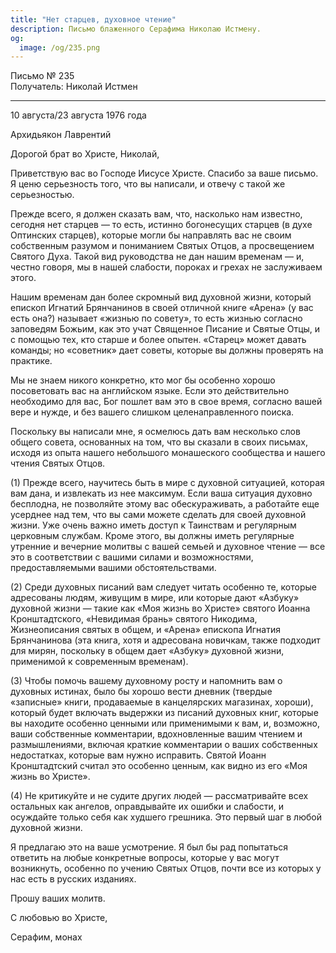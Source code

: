 ```yaml
---
title: "Нет старцев, духовное чтение"
description: Письмо блаженного Серафима Николаю Истмену.
og:
  image: /og/235.png
---
```


<div style={{textAlign:'right', fontFamily:'monospace'}}>Письмо № 235</div>
<div style={{textAlign:'left', fontFamily:'monospace'}}>Получатель: Николай Истмен</div>

---

10 августа/23 августа 1976 года

Архидьякон Лаврентий

Дорогой брат во Христе, Николай,

Приветствую вас во Господе Иисусе Христе. Спасибо за ваше письмо. Я ценю серьезность того, что вы написали, и отвечу с такой же серьезностью.

Прежде всего, я должен сказать вам, что, насколько нам известно, сегодня нет старцев — то есть, истинно богонесущих старцев (в духе Оптинских старцев), которые могли бы направлять вас не своим собственным разумом и пониманием Святых Отцов, а просвещением Святого Духа. Такой вид руководства не дан нашим временам — и, честно говоря, мы в нашей слабости, пороках и грехах не заслуживаем этого.

Нашим временам дан более скромный вид духовной жизни, который епископ Игнатий Брянчанинов в своей отличной книге «Арена» (у вас есть она?) называет «жизнью по совету», то есть жизнью согласно заповедям Божьим, как это учат Священное Писание и Святые Отцы, и с помощью тех, кто старше и более опытен. «Старец» может давать команды; но «советник» дает советы, которые вы должны проверять на практике.

Мы не знаем никого конкретно, кто мог бы особенно хорошо посоветовать вас на английском языке. Если это действительно необходимо для вас, Бог пошлет вам это в свое время, согласно вашей вере и нужде, и без вашего слишком целенаправленного поиска.

Поскольку вы написали мне, я осмелюсь дать вам несколько слов общего совета, основанных на том, что вы сказали в своих письмах, исходя из опыта нашего небольшого монашеского сообщества и нашего чтения Святых Отцов.

(1) Прежде всего, научитесь быть в мире с духовной ситуацией, которая вам дана, и извлекать из нее максимум. Если ваша ситуация духовно бесплодна, не позволяйте этому вас обескураживать, а работайте еще усерднее над тем, что вы сами можете сделать для своей духовной жизни. Уже очень важно иметь доступ к Таинствам и регулярным церковным службам. Кроме этого, вы должны иметь регулярные утренние и вечерние молитвы с вашей семьей и духовное чтение — все это в соответствии с вашими силами и возможностями, предоставляемыми вашими обстоятельствами.

(2) Среди духовных писаний вам следует читать особенно те, которые адресованы людям, живущим в мире, или которые дают «Азбуку» духовной жизни — такие как «Моя жизнь во Христе» святого Иоанна Кронштадтского, «Невидимая брань» святого Никодима, Жизнеописания святых в общем, и «Арена» епископа Игнатия Брянчанинова (эта книга, хотя и адресована новичкам, также подходит для мирян, поскольку в общем дает «Азбуку» духовной жизни, применимой к современным временам).

(3) Чтобы помочь вашему духовному росту и напомнить вам о духовных истинах, было бы хорошо вести дневник (твердые «записные» книги, продаваемые в канцелярских магазинах, хороши), который будет включать выдержки из писаний духовных книг, которые вы находите особенно ценными или применимыми к вам, и, возможно, ваши собственные комментарии, вдохновленные вашим чтением и размышлениями, включая краткие комментарии о ваших собственных недостатках, которые вам нужно исправить. Святой Иоанн Кронштадтский считал это особенно ценным, как видно из его «Моя жизнь во Христе».

(4) Не критикуйте и не судите других людей — рассматривайте всех остальных как ангелов, оправдывайте их ошибки и слабости, и осуждайте только себя как худшего грешника. Это первый шаг в любой духовной жизни.

Я предлагаю это на ваше усмотрение. Я был бы рад попытаться ответить на любые конкретные вопросы, которые у вас могут возникнуть, особенно по учению Святых Отцов, почти все из которых у нас есть в русских изданиях.

Прошу ваших молитв.

С любовью во Христе,

Серафим, монах